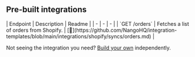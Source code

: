 
## Pre-built integrations

<AccordionGroup>


<Accordion title="Orders">
| Endpoint | Description | Readme |
| - | - | - |
| `GET /orders` | Fetches a list of orders from Shopify. | [🔗](https://github.com/NangoHQ/integration-templates/blob/main/integrations/shopify/syncs/orders.md) |
</Accordion>

</AccordionGroup>

<Tip>Not seeing the integration you need? [Build your own](https://docs.nango.dev/guides/platform/functions) independently.</Tip>
